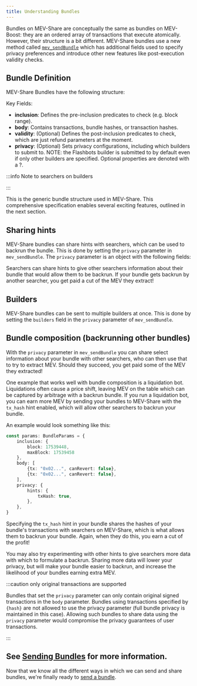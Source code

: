 ```yaml
---
title: Understanding Bundles
---
```



Bundles on MEV-Share are conceptually the same as bundles on MEV-Boost: they are an ordered array of transactions that execute atomically. However, their structure is a bit different. MEV-Share bundles use a new method called [`mev_sendBundle`](https://github.com/flashbots/mev-share/blob/main/specs/bundles/v0.1.md) which has additional fields used to specify privacy preferences and introduce other new features like post-execution validity checks.

## Bundle Definition

MEV-Share Bundles have the following structure:

<SendBundleRpc />

Key Fields:
* **inclusion**: Defines the pre-inclusion predicates to check (e.g. block range).
* **body**: Contains transactions, bundle hashes, or transaction hashes.
* **validity**: (Optional) Defines the post-inclusion predicates to check, which are just refund parameters at the moment.
* **privacy**: (Optional) Sets privacy configurations, including which builders to submit to. NOTE: the Flashbots builder is submitted to by default even if only other builders are specified.
Optional properties are denoted with a ?.

:::info Note to searchers on builders

<BuilderInheritance />

:::

This is the generic bundle structure used in MEV-Share. This comprehensive specification enables several exciting features, outlined in the next section.

## Sharing hints
MEV-Share bundles can share hints with searchers, which can be used to backrun the bundle. This is done by setting the `privacy` parameter in `mev_sendBundle`. The `privacy` parameter is an object with the following fields:
<Hints />

Searchers can share hints to give other searchers information about their bundle that would allow them to be backrun. If your bundle gets backrun by another searcher, you get paid a cut of the MEV they extract!

## Builders
MEV-Share bundles can be sent to multiple builders at once. This is done by setting the `builders` field in the `privacy` parameter of `mev_sendBundle`.

## Bundle composition (backrunning other bundles)
With the `privacy` parameter in `mev_sendBundle` you can share select information about your bundle with other searchers, who can then use that to try to extract MEV. Should they succeed, you get paid some of the MEV they extracted!

One example that works well with bundle composition is a liquidation bot. Liquidations often cause a price shift, leaving MEV on the table which can be captured by arbitrage with a backrun bundle. If you run a liquidation bot, you can earn more MEV by sending your bundles to MEV-Share with the `tx_hash` hint enabled, which will allow other searchers to backrun your bundle.

An example would look something like this:

<Tabs>
<TabItem value="ts" label="mev-share-client-ts">

```typescript
const params: BundleParams = {
    inclusion: {
        block: 17539448,
        maxBlock: 17539458
    },
    body: [
        {tx: "0x02...", canRevert: false},
        {tx: "0x02...", canRevert: false},
    ],
    privacy: {
        hints: {
            txHash: true,
        },
    },
}
```

</TabItem>
</Tabs>

Specifying the `tx_hash` hint in your bundle shares the hashes of your bundle's transactions with searchers on MEV-Share, which is what allows them to backrun your bundle. Again, when they do this, you earn a cut of the profit!

You may also try experimenting with other hints to give searchers more data with which to formulate a backrun. Sharing more data will lower your privacy, but will make your bundle easier to backrun, and increase the likelihood of your bundles earning extra MEV.

:::caution only original transactions are supported

Bundles that set the `privacy` parameter can only contain original signed transactions in the `body` parameter. Bundles using transactions specified by `{hash}` are not allowed to use the privacy parameter (full bundle privacy is maintained in this case). Allowing such bundles to share data using the `privacy` parameter would compromise the privacy guarantees of user transactions.

:::

See [Sending Bundles](/flashbots-mev-share/searchers/sending-bundles#share-bundle-data) for more information.
-- 
Now that we know all the different ways in which we can send and share bundles, we're finally ready to [send a bundle](/flashbots-mev-share/searchers/sending-bundles).
